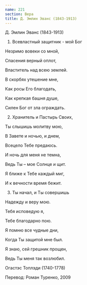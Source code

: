 ```yaml
---
name: 221
section: Вера
title: Д. Эмлин Эванс (1843-1913)
---
```

Д. Эмлин Эванс (1843-1913)


1. Всевластный защитник - мой Бог

Незримо вовеки со мной,

Спасения верный оплот,

Властитель над всею землей.

В скорбях утешение мне,

Как росы Его благодать,

Как крепкая башня душе,

Силен Бог от зла ограждать.


2. Хранитель и Пастырь Своих,

Ты слышишь молитву мою,

В Завете и ночью, и днем,

Всецело Тебе предаюсь.

И ночь для меня не темна,

Ведь Ты – мое Солнце и щит.

Я ближе к Тебе каждый миг,

И к вечности время бежит.


3. Ты начал, и Ты совершишь

Надежду и веру мою.

Тебя исповедую я,

Тебе благодарно пою.

Я помню все чудные дни,

Когда Ты защитой мне был.

Я знаю, сей грешник прощен,

Ведь Ты меня так возлюбил.


Огастэс Топлэди (1740-1778)

Перевод: Роман Туренко, 2009